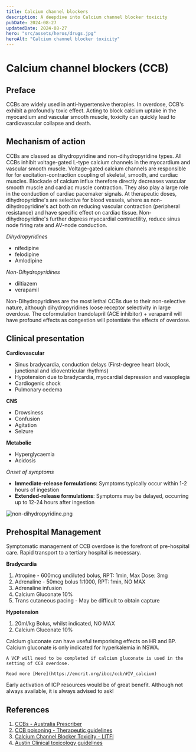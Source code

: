 ```yaml
---
title: Calcium channel blockers
description: A deepdive into Calcium channel blocker toxicity
pubDate: 2024-08-27
updatedDate: 2024-08-27
hero: "src/assets/heros/drugs.jpg"
heroAlt: "Calcium channel blocker toxicity"
---
```



# Calcium channel blockers (CCB)

## Preface

CCBs are widely used in anti-hypertensive therapies. In overdose, CCB's exhibit a profoundly toxic effect. Acting to block calcium uptake in the myocardium and vascular smooth muscle, toxicity can quickly lead to cardiovascular collapse and death.

## Mechanism of action

CCBs are classed as dihydropyridine and non-dihydropyridine types.
All CCBs inhibit voltage-gated L-type calcium channels in the myocardium and vascular smooth muscle. Voltage-gated calcium channels are responsible for for excitation-contraction coupling of skeletal, smooth, and cardiac muscles. Blockade of calcium influx therefore directly decreases vascular smooth muscle and cardiac muscle contraction. They also play a large role in the conduction of cardiac pacemaker signals. At therapeutic doses, dihydropyridine's are selective for blood vessels, where as non-dihydropyridine's act both on reducing vascular contraction (peripheral resistance) and have specific effect on cardiac tissue. Non-dihydropyridine's further depress myocardial contractility, reduce sinus node firing rate and AV-node conduction.

 *Dihydropyridine*s

 - nifedipine
 - felodipine
 - Amlodipine

*Non-Dihydropyridines*

- diltiazem
- verapamil

Non-Dihydropyridines are the most lethal CCBs due to their non-selective nature, although dihydropyridines loose receptor selectivity in large overdose. The coformulation trandolapril (ACE inhibitor) + verapamil will have profound effects as congestion will potentiate the effects of overdose.
## Clinical presentation

**Cardiovascular**

- Sinus bradycardia, conduction delays (First-degree heart block, junctional and idioventricular rhythms)
- Hypotension due to bradycardia, myocardial depression and vasoplegia
- Cardiogenic shock
- Pulmonary oedema

**CNS**

- Drowsiness
- Confusion
- Agitation
- Seizure

**Metabolic**

- Hyperglycaemia
- Acidosis

*Onset of symptoms*

- **Immediate-release formulations**: Symptoms typically occur within 1-2 hours of ingestion
- **Extended-release formulations**: Symptoms may be delayed, occurring up to 12-24 hours after ingestion


![non-dihydropyridine.png](src/assets/content/non-dihydropyridine.png)

## Prehospital Management

Symptomatic management of CCB overdose is the forefront of pre-hospital care. Rapid transport to a tertiary hospital is necessary.

**Bradycardia**

1. Atropine - 600mcg undiluted bolus, RPT: 1min, Max Dose: 3mg
2. Adrenaline - 50mcg bolus 1:1000, RPT: 1min, NO MAX
3. Adrenaline infusion
4. Calcium Gluconate 10%
5. Trans cutaneous pacing - May be difficult to obtain capture

**Hypotension**

1. 20ml/kg Bolus, whilst indicated, NO MAX
2. Calcium Gluconate 10%


<Callout title="Calcium gluconate" type="warning">
  Calcium gluconate can have useful temporising effects on HR and BP.
  Calcium gluconate is only indicated for hyperkalemia in NSWA.

	A VCP will need to be completed if calcium gluconate is used in the setting of CCB overdose.

    Read more [Here](https://emcrit.org/ibcc/ccb/#IV_calcium)
</Callout>



Early activation of ICP resources would be of great benefit. Although not always available, it is always advised to ask!

## References

1. [CCBs - Australia Prescriber](https://australianprescriber.tg.org.au/articles/calcium-channel-antagonists.html)
2. [CCB poisoning - Therapeutic guidelines](https://tgldcdp.tg.org.au.acs.hcn.com.au/viewTopic?etgAccess=true&guidelinePage=Toxicology%20and%20Toxinology&topicfile=toxicology-dihydropyridine-calcium-channel-blocker&guidelinename=Toxicology%20and%20Toxinology&sectionId=toc_d1e47#toc_d1e47)
3. [Calcium Channel Blocker Toxicity - LITFl](https://litfl.com/calcium-channel-blocker-toxicity/)
4. [Austin Clinical toxicology guidelines](https://www.austin.org.au/page?ID=1791)
